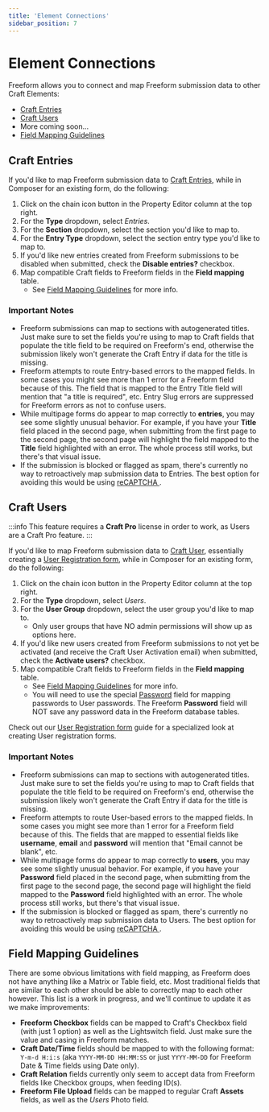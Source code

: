 ```yaml
---
title: 'Element Connections'
sidebar_position: 7
---
```




# Element Connections<Badge type="feature" text="2.2.0+" />

<Photo
  img={ElementConnectionsPhoto}
  alt="Composer - Element Connections - Users"
/>

Freeform allows you to connect and map Freeform submission data to other Craft Elements:

- [Craft Entries](#craft-entries)
- [Craft Users](#craft-users)
- More coming soon...
- [Field Mapping Guidelines](#field-mapping-guidelines)

## Craft Entries

If you'd like to map Freeform submission data to [Craft Entries](https://docs.craftcms.com/v3/sections-and-entries.html#entries), while in Composer for an existing form, do the following:

1. Click on the chain icon button in the Property Editor column at the top right.
2. For the **Type** dropdown, select _Entries_.
3. For the **Section** dropdown, select the section you'd like to map to.
4. For the **Entry Type** dropdown, select the section entry type you'd like to map to.
5. If you'd like new entries created from Freeform submissions to be disabled when submitted, check the **Disable entries?** checkbox.
6. Map compatible Craft fields to Freeform fields in the **Field mapping** table.
   - See [Field Mapping Guidelines](#field-mapping-guidelines) for more info.

### Important Notes

- Freeform submissions can map to sections with autogenerated titles. Just make sure to set the fields you're using to map to Craft fields that populate the title field to be required on Freeform's end, otherwise the submission likely won't generate the Craft Entry if data for the title is missing.
- Freeform attempts to route Entry-based errors to the mapped fields. In some cases you might see more than 1 error for a Freeform field because of this. The field that is mapped to the Entry Title field will mention that "a title is required", etc. Entry Slug errors are suppressed for Freeform errors as not to confuse users.
- While multipage forms do appear to map correctly to **entries**, you may see some slightly unusual behavior. For example, if you have your **Title** field placed in the second page, when submitting from the first page to the second page, the second page will highlight the field mapped to the **Title** field highlighted with an error. The whole process still works, but there's that visual issue.
- If the submission is blocked or flagged as spam, there's currently no way to retroactively map submission data to Entries. The best option for avoiding this would be using [reCAPTCHA <Badge type="pro" text="Pro" />](./fields#fields-recaptcha).

## Craft Users

:::info
This feature requires a **Craft Pro** license in order to work, as Users are a Craft Pro feature.
:::

If you'd like to map Freeform submission data to [Craft User](https://docs.craftcms.com/v3/users.html), essentially creating a [User Registration form](../guides/speciality-forms/user-registration-forms), while in Composer for an existing form, do the following:

1. Click on the chain icon button in the Property Editor column at the top right.
2. For the **Type** dropdown, select _Users_.
3. For the **User Group** dropdown, select the user group you'd like to map to.
   - Only user groups that have NO admin permissions will show up as options here.
4. If you'd like new users created from Freeform submissions to not yet be activated (and receive the Craft User Activation email) when submitted, check the **Activate users?** checkbox.
5. Map compatible Craft fields to Freeform fields in the **Field mapping** table.
   - See [Field Mapping Guidelines](#field-mapping-guidelines) for more info.
   - You will need to use the special [Password](./fields#fields-password) field for mapping passwords to User passwords. The Freeform **Password** field will NOT save any password data in the Freeform database tables.

Check out our [User Registration form](../guides/speciality-forms/user-registration-forms) guide for a specialized look at creating User registration forms.

### Important Notes

- Freeform submissions can map to sections with autogenerated titles. Just make sure to set the fields you're using to map to Craft fields that populate the title field to be required on Freeform's end, otherwise the submission likely won't generate the Craft Entry if data for the title is missing.
- Freeform attempts to route User-based errors to the mapped fields. In some cases you might see more than 1 error for a Freeform field because of this. The fields that are mapped to essential fields like **username**, **email** and **password** will mention that "Email cannot be blank", etc.
- While multipage forms do appear to map correctly to **users**, you may see some slightly unusual behavior. For example, if you have your **Password** field placed in the second page, when submitting from the first page to the second page, the second page will highlight the field mapped to the **Password** field highlighted with an error. The whole process still works, but there's that visual issue.
- If the submission is blocked or flagged as spam, there's currently no way to retroactively map submission data to Users. The best option for avoiding this would be using [reCAPTCHA <Badge type="pro" text="Pro" />](./fields#fields-recaptcha).

## Field Mapping Guidelines

There are some obvious limitations with field mapping, as Freeform does not have anything like a Matrix or Table field, etc. Most traditional fields that are similar to each other should be able to correctly map to each other however. This list is a work in progress, and we'll continue to update it as we make improvements:

- **Freeform Checkbox** fields can be mapped to Craft's Checkbox field (with just 1 option) as well as the Lightswitch field. Just make sure the value and casing in Freeform matches.
- **Craft Date/Time** fields should be mapped to with the following format: `Y-m-d H:i:s` (aka `YYYY-MM-DD HH:MM:SS` or just `YYYY-MM-DD` for Freeform Date & Time fields using Date only).
- **Craft Relation** fields currently only seem to accept data from Freeform fields like Checkbox groups, when feeding ID(s).
- **Freeform File Upload** fields can be mapped to regular Craft **Assets** fields, as well as the _Users_ Photo field. <Badge type="feature" text="2.2.2+" />

